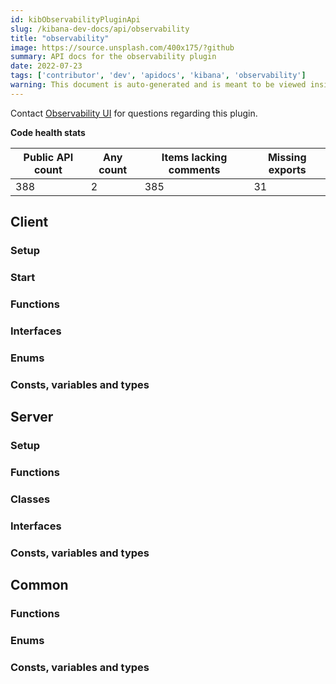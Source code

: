 ```yaml
---
id: kibObservabilityPluginApi
slug: /kibana-dev-docs/api/observability
title: "observability"
image: https://source.unsplash.com/400x175/?github
summary: API docs for the observability plugin
date: 2022-07-23
tags: ['contributor', 'dev', 'apidocs', 'kibana', 'observability']
warning: This document is auto-generated and is meant to be viewed inside our experimental, new docs system. Reach out in #docs-engineering for more info.
---
```




Contact [Observability UI](https://github.com/orgs/elastic/teams/observability-ui) for questions regarding this plugin.

**Code health stats**

| Public API count  | Any count | Items lacking comments | Missing exports |
|-------------------|-----------|------------------------|-----------------|
| 388 | 2 | 385 | 31 |

## Client

### Setup
<DocDefinitionList data={[observabilityObj.client.setup]}/>

### Start
<DocDefinitionList data={[observabilityObj.client.start]}/>

### Functions
<DocDefinitionList data={observabilityObj.client.functions}/>

### Interfaces
<DocDefinitionList data={observabilityObj.client.interfaces}/>

### Enums
<DocDefinitionList data={observabilityObj.client.enums}/>

### Consts, variables and types
<DocDefinitionList data={observabilityObj.client.misc}/>

## Server

### Setup
<DocDefinitionList data={[observabilityObj.server.setup]}/>

### Functions
<DocDefinitionList data={observabilityObj.server.functions}/>

### Classes
<DocDefinitionList data={observabilityObj.server.classes}/>

### Interfaces
<DocDefinitionList data={observabilityObj.server.interfaces}/>

### Consts, variables and types
<DocDefinitionList data={observabilityObj.server.misc}/>

## Common

### Functions
<DocDefinitionList data={observabilityObj.common.functions}/>

### Enums
<DocDefinitionList data={observabilityObj.common.enums}/>

### Consts, variables and types
<DocDefinitionList data={observabilityObj.common.misc}/>

